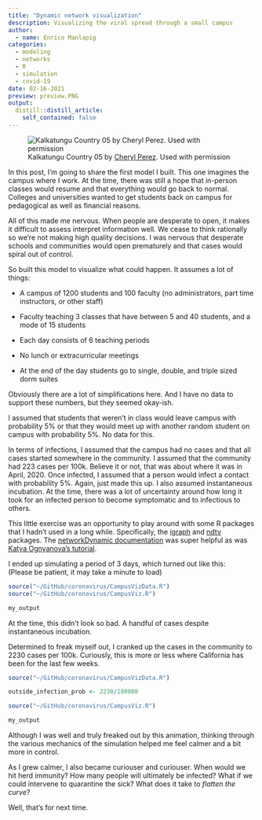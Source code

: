 ```yaml
---
title: "Dynamic network visualization"
description: Visualizing the viral spread through a small campus
author:
  - name: Enrico Manlapig
categories:
  - modeling
  - networks
  - R
  - simulation
  - covid-19
date: 02-16-2021
preview: preview.PNG
output:
  distill::distill_article:
    self_contained: false
---
```


![Kalkatungu Country 05 by [Cheryl Perez](https://www.cungelellaart.com/). Used with permission](kalkatungu_country_05.jpg)


In this post, I'm going to share the first model I built. This one imagines the campus where I work. At the time, there was still a hope that in-person classes would resume and that everything would go back to normal. Colleges and universities wanted to get students back on campus for pedagogical as well as financial reasons.

All of this made me nervous. When people are desperate to open, it makes it difficult to assess interpret information well. We cease to think rationally so we're not making high quality decisions. I was nervous that desperate schools and communities would open prematurely and that cases would spiral out of control.

So built this model to visualize what could happen. It assumes a lot of things:

-   A campus of 1200 students and 100 faculty (no administrators, part time instructors, or other staff)

-   Faculty teaching 3 classes that have between 5 and 40 students, and a mode of 15 students

-   Each day consists of 6 teaching periods

-   No lunch or extracurricular meetings

-   At the end of the day students go to single, double, and triple sized dorm suites

Obviously there are a lot of simplifications here. And I have no data to support these numbers, but they seemed okay-ish.

I assumed that students that weren't in class would leave campus with probability 5% or that they would meet up with another random student on campus with probability 5%. No data for this.

In terms of infections, I assumed that the campus had no cases and that all cases started somewhere in the community. I assumed that the community had 223 cases per 100k. Believe it or not, that was about where it was in April, 2020. Once infected, I assumed that a person would infect a contact with probability 5%. Again, just made this up. I also assumed instantaneous incubation. At the time, there was a lot of uncertainty around how long it took for an infected person to become symptomatic and to infectious to others.

This little exercise was an opportunity to play around with some R packages that I hadn't used in a long while. Specifically, the [igraph](https://igraph.org/r/) and [ndtv](https://cran.r-project.org/web/packages/ndtv/) packages. The [networkDynamic documentation](https://www.rdocumentation.org/packages/networkDynamic/versions/0.10.1) was super helpful as was [Katya Ognyanova's tutorial](https://kateto.net/network-visualization).

I ended up simulating a period of 3 days, which turned out like this:  
(Please be patient, it may take a minute to load)

```r
source("~/GitHub/coronavirus/CampusVizData.R")
source("~/GitHub/coronavirus/CampusViz.R")
```

```r
my_output
```

At the time, this didn't look so bad. A handful of cases despite instantaneous incubation.

Determined to freak myself out, I cranked up the cases in the community to 2230 cases per 100k. Curiously, this is more or less where California has been for the last few weeks.

```r
source("~/GitHub/coronavirus/CampusVizData.R")

outside_infection_prob <- 2230/100000

source("~/GitHub/coronavirus/CampusViz.R")
```

```r
my_output
```

Although I was well and truly freaked out by this animation, thinking through the various mechanics of the simulation helped me feel calmer and a bit more in control.

As I grew calmer, I also became curiouser and curiouser. When would we hit herd immunity? How many people will ultimately be infected? What if we could intervene to quarantine the sick? What does it take to *flatten the curve*?

Well, that's for next time.
